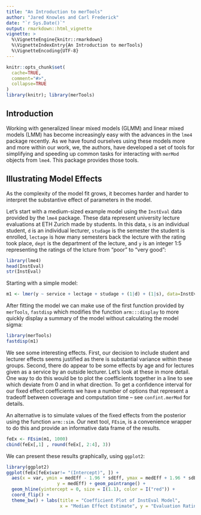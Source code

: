 ```yaml
---
title: "An Introduction to merTools"
author: "Jared Knowles and Carl Frederick"
date: "`r Sys.Date()`"
output: rmarkdown::html_vignette
vignette: >
  %\VignetteEngine{knitr::rmarkdown}
  %\VignetteIndexEntry{An Introduction to merTools}
  %\VignetteEncoding{UTF-8}
---
```


```r
knitr::opts_chunk$set(
  cache=TRUE,
  comment="#>",
  collapse=TRUE
)
library(knitr); library(merTools)
```

## Introduction

Working with generalized linear mixed models (GLMM) and linear mixed models (LMM) 
has become increasingly easy with the advances in the `lme4` package recently. 
As we have found ourselves using these models more and more within our work, we, 
the authors, have developed a set of tools for simplifying and speeding up common 
tasks for interacting with `merMod` objects from `lme4`. This package provides 
those tools. 

## Illustrating Model Effects

As the complexity of the model fit grows, it becomes harder and harder to 
interpret the substantive effect of parameters in the model. 

Let's start with a medium-sized example model using the `InstEval` data provided 
by the `lme4` package. These data represent university lecture evaluations at 
ETH Zurich made by students. In this data, `s` is an individual student, 
`d` is an individual lecturer, `studage` is the semester the student 
is enrolled, `lectage` is how many semesters back the lecture with the 
rating took place, `dept` is the department of the lecture, and `y` is an integer 
1:5 representing the ratings of the lcture from "poor" to "very good":

```r
library(lme4)
head(InstEval)
str(InstEval)
```

Starting with a simple model: 

```r
m1 <- lmer(y ~ service + lectage + studage + (1|d) + (1|s), data=InstEval)
```

After fitting the model we can make use of the first function provided by
`merTools`, `fastdisp` which modifies the function `arm:::display` to more 
quickly display a summary of the model without calculating the model sigma:

```r
library(merTools)
fastdisp(m1)
```

We see some interesting effects. First, our decision to include student and 
lecturer effects seems justified as there is substantial variance within these 
groups. Second, there do appear to be some effects by age and for lectures 
given as a service by an outside lecturer. Let's look at these in more detail. 
One way to do this would be to plot the coefficients together in a line to 
see which deviate from 0 and in what direction. To get a confidence interval 
for our fixed effect coefficients we have a number of options that represent a 
tradeoff between coverage and computation time -- see `confint.merMod` for 
details. 

An alternative is to simulate values of the fixed effects from the posterior 
using the function `arm::sim`. Our next tool, `FEsim`, is a convenience wrapper 
to do this and provide an informative data frame of the results. 

```r
feEx <- FEsim(m1, 1000)
cbind(feEx[,1] , round(feEx[, 2:4], 3))
```

We can present these results graphically, using `ggplot2`: 

```r
library(ggplot2)
ggplot(feEx[feEx$var!= "(Intercept)", ]) + 
  aes(x = var, ymin = medEff - 1.96 * sdEff, ymax = medEff + 1.96 * sdEff, 
                   y = medEff) + geom_pointrange() + 
  geom_hline(yintercept = 0, size = I(1.1), color = I("red")) + 
  coord_flip() + 
  theme_bw() + labs(title = "Coefficient Plot of InstEval Model", 
                    x = "Median Effect Estimate", y = "Evaluation Rating")
```


